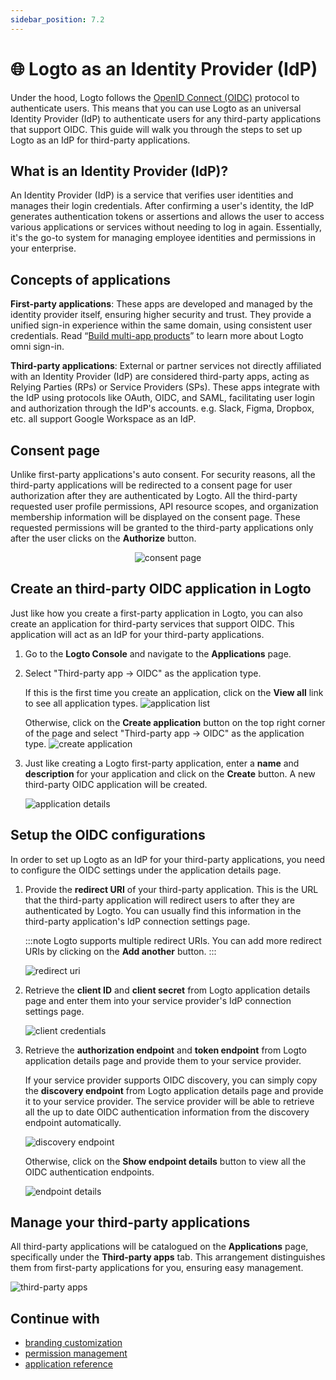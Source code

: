 ```yaml
---
sidebar_position: 7.2
---
```




# 🌐 Logto as an Identity Provider (IdP)

<Availability cloud="comingSoon" oss="comingSoon" />

Under the hood, Logto follows the [OpenID Connect (OIDC)](https://openid.net/connect/) protocol to authenticate users. This means that you can use Logto as an universal Identity Provider (IdP) to authenticate users for any third-party applications that support OIDC. This guide will walk you through the steps to set up Logto as an IdP for third-party applications.

## What is an Identity Provider (IdP)?

An Identity Provider (IdP) is a service that verifies user identities and manages their login credentials. After confirming a user's identity, the IdP generates authentication tokens or assertions and allows the user to access various applications or services without needing to log in again. Essentially, it's the go-to system for managing employee identities and permissions in your enterprise.

## Concepts of applications

**First-party applications**: These apps are developed and managed by the identity provider itself, ensuring higher security and trust. They provide a unified sign-in experience within the same domain, using consistent user credentials. Read “[Build multi-app products](https://logto.io/solutions/multi-app-product)” to learn more about Logto omni sign-in.

**Third-party applications**: External or partner services not directly affiliated with an Identity Provider (IdP) are considered third-party apps, acting as Relying Parties (RPs) or Service Providers (SPs). These apps integrate with the IdP using protocols like OAuth, OIDC, and SAML, facilitating user login and authorization through the IdP's accounts. e.g. Slack, Figma, Dropbox, etc. all support Google Workspace as an IdP.

## Consent page

Unlike first-party applications's auto consent. For security reasons, all the third-party applications will be redirected to a consent page for user authorization after they are authenticated by Logto. All the third-party requested user profile permissions, API resource scopes, and organization membership information will be displayed on the consent page. These requested permissions will be granted to the third-party applications only after the user clicks on the **Authorize** button.

<center>
  <img src={ConsentPage} alt="consent page" width={500} />
</center>

## Create an third-party OIDC application in Logto

Just like how you create a first-party application in Logto, you can also create an application for third-party services that support OIDC. This application will act as an IdP for your third-party applications.

1. Go to the **Logto Console** and navigate to the **Applications** page.

2. Select "Third-party app -> OIDC" as the application type.

   If this is the first time you create an application, click on the **View all** link to see all application types.
   ![application list](./assets/application-list.webp)

   Otherwise, click on the **Create application** button on the top right corner of the page and select "Third-party app -> OIDC" as the application type.
   ![create application](./assets/create-application.webp)

3. Just like creating a Logto first-party application, enter a **name** and **description** for your application and click on the **Create** button. A new third-party OIDC application will be created.

   ![application details](./assets/application-details.webp)

## Setup the OIDC configurations

In order to set up Logto as an IdP for your third-party applications, you need to configure the OIDC settings under the application details page.

1. Provide the **redirect URI** of your third-party application. This is the URL that the third-party application will redirect users to after they are authenticated by Logto. You can usually find this information in the third-party application's IdP connection settings page.

   :::note
   Logto supports multiple redirect URIs. You can add more redirect URIs by clicking on the **Add another** button.
   :::

   <img src={RedirectUri} alt="redirect uri" width={500} />

2. Retrieve the **client ID** and **client secret** from Logto application details page and enter them into your service provider's IdP connection settings page.

   <img src={ClientCredentials} alt="client credentials" width={500} />

3. Retrieve the **authorization endpoint** and **token endpoint** from Logto application details page and provide them to your service provider.

   If your service provider supports OIDC discovery, you can simply copy the **discovery endpoint** from Logto application details page and provide it to your service provider. The service provider will be able to retrieve all the up to date OIDC authentication information from the discovery endpoint automatically.

   <img src={DiscoveryEndpoint} alt="discovery endpoint" width={500} />

   Otherwise, click on the **Show endpoint details** button to view all the OIDC authentication endpoints.

   <img src={EndpointDetails} alt="endpoint details" width={500} />

## Manage your third-party applications

All third-party applications will be catalogued on the **Applications** page, specifically under the **Third-party apps** tab. This arrangement distinguishes them from first-party applications for you, ensuring easy management.

![third-party apps](./assets/third-party-apps.webp)

## Continue with

- [branding customization](./branding-customization)
- [permission management](./permissions-management)
- [application reference](../../references/applications/)
